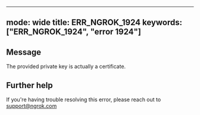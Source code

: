 
---
mode: wide
title: ERR_NGROK_1924
keywords: ["ERR_NGROK_1924", "error 1924"]
---

## Message
The provided private key is actually a certificate.




## Further help
If you're having trouble resolving this error, please reach out to [support@ngrok.com](mailto:support@ngrok.com?subject=Help%20with%20ERR_NGROK_1924)

